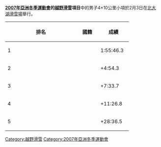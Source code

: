 '''[[2007年亞洲冬季運動會|2007年亞洲冬季運動會]]的[[2007年冬季亞洲運動會越野滑雪比賽|越野滑雪]]項目'''中的男子4×10公里小項於2月3日在[[北大湖滑雪場|北大湖滑雪場]]舉行。

{| class=wikitable style="text-align:center" width=550
|-
! width=5%|'''排名'''
! width=15%|'''國籍'''
! width=15%|'''成績'''
|- bgcolor="gold"
| align="left"|1|| {{KAZ}} || 1:55:46.3 
|- bgcolor="silver"
| align="left"|2|| {{JPN}} ||+4:54.3  
|-bgcolor="CC9966"
| align="left"|3|| {{CHN}} ||+7:33.7
|-
| align="left"|4||{{KOR}}||+11:26.8
|-
| align="left"|5||{{IRN}}||+28:36.5
|}

[[Category:越野滑雪|Category:越野滑雪]]
[[Category:2007年亞洲冬季運動會|Category:2007年亞洲冬季運動會]]